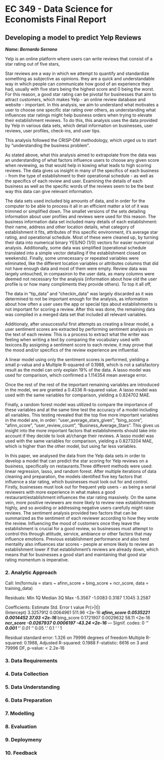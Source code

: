 # EC 349 - Data Science for Economists Final Report

## Developing a model to predict Yelp Reviews

***Name: Bernardo Serrano***

Yelp is an online platform where users can write reviews that consist of a star rating out of five stars,

Star reviews are a way in which we attempt to quantify and standardize something as subjective as opinions. they are a quick and understandable way in which people can communicate how good of an experience they had, usually with five stars being the highest score and 0 being the worst. For this reason, a good star rating can be pivotal for businesses that aim to attract customers, which makes Yelp - an online review database and website - important. In this analysis, we aim to understand what motivates a user to choose one specific star rating over others, as understanding what influences star ratings might help business orders when trying to elevate their establishment reviews. To do this, this analysis uses the data provided by Yelp in various data sets, which detail information on businesses, user reviews, user profiles, check-ins, and user tips.

This analysis followed the CRISP-DM methodology, which urged us to start by "understanding the business problem".

As stated above, what this analysis aimed to extrapolate from the data was an understanding of what factors influence users to choose any given score when reviewing, as that would help in kowing what leads to high scoring reviews. The data gives us insight in many of the specifics of each business - from the type of establishment to their operational schedule - as well as the specifics of each review and user. Examining the details of each business as well as the specific words of the reviews seem to be the best way this data can give relevant information.

The data sets used included big amounts of data, and in order for the computer to be able to process it all in an efficient matter a lot of it was trimmed or simplified down. The smallet versions of the sets detailing information about user profiles and reviews were used for this reason. The business information data set included many details of each establishment: their name, address and other location details, what category of establishment it fits, attributes of this specific environment, it's average star rating, and operational schedule. Most of these were cleaned up, by turning their data into numerical binary YES/NO (1/0) vectors for easier numerical analysis. Additionally, some data was simplified (operational schedule translated into a simple vector detailing if the establishment closed on weekends). Finally, some unnecessary or repeated variables were eliminated, like the different location variables or attributes columns that did not have enough data and most of them were empty. Review data was largely untouched, in compasiron to the user data, as many columns were deemed not necessary for the analysis (information about how old the user profile is or how many compliments they provide others). To top it all off,

The data in "tip_data" and "checkin_data" was largely discarded as it was determined to not be important enough for the analysis, as information about how often a user uses the app or special tips about establishments is not important for scoring a review. After this was done, the remaining data was compiled in a merged data set that included all relevant variables.

Additionaly, after unsuccessful first attempts as creating a linear model, a user sentiment scores are extracted by performing sentiment analysis on the text of each review. This is a process to extract what the writer was feeling when writing a text by comparing the vocabulary used with lexicons.By assigning a sentiment score to each review, it may prove that the mood and/or specifics of the review experience are influential. 

A linear model using only the sentiment scores is performed, yielding a small p-valua and a Multiple R-squared of 0.1988, which is not a satisfactory result as the model can only explain 19% of the data. A lasso model was used for comparison, which confirmed a 1.114354 mean average error. 

Once the rest of the rest of the important remaining variables are introduced in the model, we are granted a 0.4336 R-squared value. A lasso model was used with the same variables for comparison, yielding a 0.824702 MAE.

Finally, a random forest model was utilized to compare the importance of these variables and at the same time test the accuracy of a model including all variables. 
This testing revealed that the top five more important variables in the model are, in order: "user_average_stars_given", "bing_score", "afinn_score", "user_review_count", "Business_Average_Stars". This gives us insight into the more important factors that establishments should take into account if they decide to look at/change their reviews. A lasso model was used with the same variables for comparison, yielding a 0.8273204 MAE, which is higher than the other model, but using far less variables. 


In this paper, we analysed the data from the Yelp data sets in order to develop a model that can predict the star scoring for Yelp reviews on a business, specifically on restaurants.Three different methods were used: linear regression, lasso, and random forest. After multiple iterations of data cleaning and preparation, the models identified five key factors that influence a star rating, which businesses must look out for and control.
Firstly, businesses must look out for frequent yelp users - as being a serial reviewers with more experience in what makes a good restaurant/establishment influences the star rating massively. On the same vein, more positive reviewers are more likely to review new establishments highly, and so avoiding or addressing negative users carefully might raise reviews. The sentiment analysis provided two factors that can be summarized as the sentiment of each reviewer according to how they wrote the review. Influencing the mood of customers once they leave the establishment is crucial for a good review, so businesses must attempt to control this through attitude, service, ambiance or other factors that may influence emotions. Previous establishment performance and also herd mentality also influences star scores - people ar emore likely to review an establishment lower if that establishment's reviews are already down, which means that for businesses a good start and maintaining that good star rating momentum is imperative. 



### 2. Analytic Approach


Call:
lm(formula = stars ~ afinn_score + bing_score + ncr_score, data = training_data)

Residuals:
    Min      1Q  Median      3Q     Max 
-5.3567 -1.0083  0.3187  1.1045  3.2587 

Coefficients:
              Estimate Std. Error t value Pr(>|t|)    
(Intercept)  3.3257912  0.0064961  511.96   <2e-16 ***
afinn_score  0.0535221  0.0014452   37.03   <2e-16 ***
bing_score   0.1721907  0.0029632   58.11   <2e-16 ***
ncr_score   -0.0267937  0.0006197  -43.24   <2e-16 ***
---
Signif. codes:  0 ‘***’ 0.001 ‘**’ 0.01 ‘*’ 0.05 ‘.’ 0.1 ‘ ’ 1

Residual standard error: 1.326 on 79996 degrees of freedom
Multiple R-squared:  0.1988,	Adjusted R-squared:  0.1988 
F-statistic:  6616 on 3 and 79996 DF,  p-value: < 2.2e-16

### 3. Data Requirements

### 4. Data Collection

### 5. Data Understanding

### 6. Data Preparation

### 7. Modelling

### 8. Evaluation

### 9. Deploymeny

### 10. Feedback
